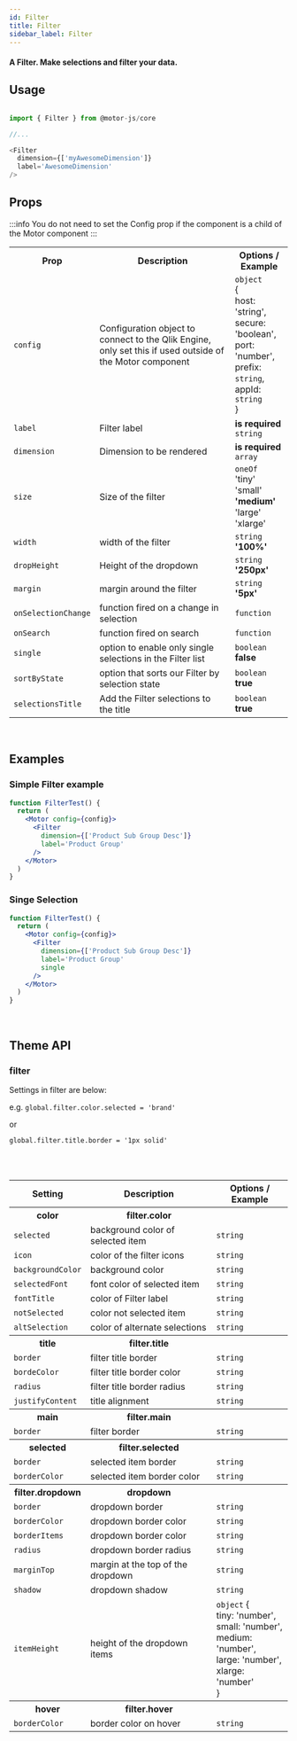 ```yaml
---
id: Filter
title: Filter
sidebar_label: Filter
---
```


#### A Filter. Make selections and filter your data.

## Usage

```javascript

import { Filter } from @motor-js/core

//...

<Filter  
  dimension={['myAwesomeDimension']}
  label='AwesomeDimension'
/>

```

## Props

:::info
You do not need to set the Config prop if the component is a child of the Motor component
:::

<table>
  <tr>
    <th>Prop</th>
    <th>Description</th>
    <th>Options / Example</th>
  </tr>
  <tr>
    <td><code>config</code></td>
    <td>Configuration object to connect to the Qlik Engine, only set this if used outside of the Motor component</td>
    <td>
      <code>object</code> <br />
      &#123; <br />
      host&#58; 'string', <br />
      secure&#58; 'boolean', <br />
      port&#58; 'number', <br />
      prefix&#58; <code>string</code>, <br />
      appId&#58; <code>string</code> <br />
      &#125;
    </td>
  </tr>
  <tr>
    <td>
      <code>label</code>
    </td>
    <td>Filter label</td>
    <td>
      <b>is required</b>
      <br />
      <code>string</code>
    </td>
  </tr>
  <tr>
    <td>
      <code>dimension</code>
    </td>
    <td>Dimension to be rendered</td>
    <td>
      <b>is required</b>
      <br />
      <code>array</code>
    </td>
  </tr>
  <tr>
    <td>
      <code>size</code>
    </td>
    <td>Size of the filter</td>
    <td>
      <code>oneOf</code>
      <br />
      'tiny'
      <br />
      'small'
      <br />
      <b>'medium'</b>
      <br />
      'large'
      <br />
      'xlarge'
    </td>
  </tr>
  <tr>
    <td>
      <code>width</code>
    </td>
    <td>width of the filter</td>
    <td>
      <code>string</code>
      <br />
      <b>'100%'</b>
    </td>
  </tr>
  <tr>
    <td>
      <code>dropHeight</code>
    </td>
    <td>Height of the dropdown</td>
    <td>
      <code>string</code>
      <br />
      <b>'250px'</b>
    </td>
  </tr>
  <tr>
    <td>
      <code>margin</code>
    </td>
    <td>margin around the filter</td>
    <td>
      <code>string</code>
      <br />
      <b>'5px'</b>
    </td>
  </tr>
  <tr>
    <td>
      <code>onSelectionChange</code>
    </td>
    <td>function fired on a change in selection</td>
    <td><code>function</code></td>
  </tr>
  <tr>
    <td>
      <code>onSearch</code>
    </td>
    <td>function fired on search</td>
    <td><code>function</code></td>
  </tr>
  <tr>
    <td>
      <code>single</code>
    </td>
    <td>option to enable only single selections in the Filter list</td>
    <td>
      <code>boolean</code>
      <br />
      <b>false</b>
    </td>
  </tr>
  <tr>
    <td>
      <code>sortByState</code>
    </td>
    <td>option that sorts our Filter by selection state</td>
    <td>
      <code>boolean</code>
      <br />
      <b>true</b>
    </td>
  </tr>
  <tr>
    <td>
      <code>selectionsTitle</code>
    </td>
    <td>Add the Filter selections to the title</td>
    <td>
      <code>boolean</code>
      <br />
      <b>true</b>
    </td>
  </tr>
</table>

<br />

## Examples

### Simple Filter example

```jsx live
function FilterTest() {
  return (
    <Motor config={config}>
      <Filter 
        dimension={['Product Sub Group Desc']}
        label='Product Group'
      />
    </Motor>
  )
}
```

### Singe Selection

```jsx live
function FilterTest() {
  return (
    <Motor config={config}>
      <Filter 
        dimension={['Product Sub Group Desc']}
        label='Product Group'
        single
      />
    </Motor>
  )
}
```


<br />

## Theme API

### filter

Settings in filter are below:

e.g. <code>global.filter.color.selected = 'brand'</code>

or

<code>global.filter.title.border = '1px solid'</code>

<br />
<br />

<table>
  <tr>
    <th>Setting</th>
    <th>Description</th>
    <th>Options / Example</th>
  </tr>
  <tr>
    <th>color</th>
    <th>filter.color</th>
    <th></th>
  </tr>
  <tr>
    <td>
      <code>selected</code>
    </td>
    <td>background color of selected item</td>
    <td><code>string</code></td>
  </tr>
  <tr>
    <td>
      <code>icon</code>
    </td>
    <td>color of the filter icons</td>
    <td><code>string</code></td>
  </tr>
  <tr>
    <td>
      <code>backgroundColor</code>
    </td>
    <td>background color</td>
    <td><code>string</code></td>
  </tr>
  <tr>
    <td>
      <code>selectedFont</code>
    </td>
    <td>font color of selected item</td>
    <td><code>string</code></td>
  </tr>
  <tr>
    <td>
      <code>fontTitle</code>
    </td>
    <td>color of Filter label</td>
    <td><code>string</code></td>
  </tr>
  <tr>
    <td>
      <code>notSelected</code>
    </td>
    <td>color not selected item</td>
    <td><code>string</code></td>
  </tr>
  <tr>
    <td>
      <code>altSelection</code>
    </td>
    <td>color of alternate selections</td>
    <td><code>string</code></td>
  </tr>
  <tr>
    <th>title</th>
    <th>filter.title</th>
    <th></th>
  </tr>
  <tr>
    <td>
      <code>border</code>
    </td>
    <td>filter title border</td>
    <td><code>string</code></td>
  </tr>
  <tr>
    <td>
      <code>bordeColor</code>
    </td>
    <td>filter title border color</td>
    <td><code>string</code></td>
  </tr>
  <tr>
    <td>
      <code>radius</code>
    </td>
    <td>filter title border radius</td>
    <td><code>string</code></td>
  </tr>
  <tr>
    <td>
      <code>justifyContent</code>
    </td>
    <td>title alignment</td>
    <td><code>string</code></td>
  </tr>
  <tr>
    <th>main</th>
    <th>filter.main</th>
    <th></th>
  </tr>
  <tr>
    <td>
      <code>border</code>
    </td>
    <td>filter border</td>
    <td><code>string</code></td>
  </tr>
  <tr>
    <th>selected</th>
    <th>filter.selected</th>
    <th></th>
  </tr>
  <tr>
    <td>
      <code>border</code>
    </td>
    <td>selected item border</td>
    <td><code>string</code></td>
  </tr>
  <tr>
    <td>
      <code>borderColor</code>
    </td>
    <td>selected item border color</td>
    <td><code>string</code></td>
  </tr>
  <tr>
    <th>filter.dropdown</th>
    <th>dropdown</th>
    <th></th>
  </tr>
  <tr>
    <td>
      <code>border</code>
    </td>
    <td>dropdown border</td>
    <td><code>string</code></td>
  </tr>
  <tr>
    <td>
      <code>borderColor</code>
    </td>
    <td>dropdown border color</td>
    <td><code>string</code></td>
  </tr>
  <tr>
    <td>
      <code>borderItems</code>
    </td>
    <td>dropdown border color</td>
    <td><code>string</code></td>
  </tr>
  <tr>
    <td>
      <code>radius</code>
    </td>
    <td>dropdown border radius</td>
    <td><code>string</code></td>
  </tr>
  <tr>
    <td>
      <code>marginTop</code>
    </td>
    <td>margin at the top of the dropdown</td>
    <td><code>string</code></td>
  </tr>
  <tr>
    <td>
      <code>shadow</code>
    </td>
    <td>dropdown shadow</td>
    <td><code>string</code></td>
  </tr>
  <tr>
    <td>
      <code>itemHeight</code>
    </td>
    <td>height of the dropdown items</td>
    <td>
      <code>object</code>
      &#123;
      <br />
      tiny&#58; 'number',
      <br />
      small&#58; 'number',
      <br />
      medium&#58; 'number',
      <br />
      large&#58; 'number',
      <br />
      xlarge&#58; 'number'
      <br />
      &#125;
    </td>
  </tr>
    <tr>
    <th>hover</th>
    <th>filter.hover</th>
    <th></th>
  </tr>
  <tr>
    <td>
      <code>borderColor</code>
    </td>
    <td>border color on hover</td>
    <td><code>string</code></td>
  </tr>
</table>

